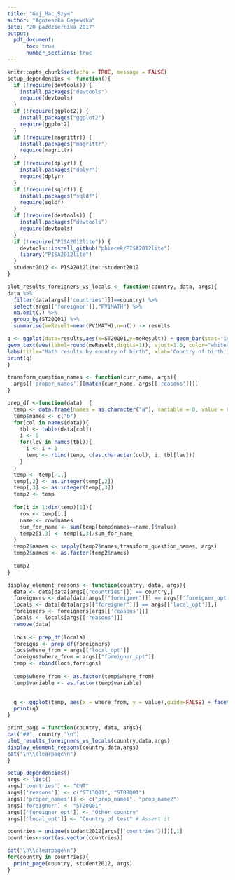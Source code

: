 ```yaml
---
title: "Gaj_Mac_Szym"
author: "Agnieszka Gajewska"
date: "20 października 2017"
output:
  pdf_document:
      toc: true
      number_sections: true
---
```


```r
knitr::opts_chunk$set(echo = TRUE, message = FALSE)
setup_dependencies <- function(){
  if (!require(devtools)) {
    install.packages("devtools")
    require(devtools)
  }
  if (!require(ggplot2)) {
    install.packages("ggplot2")
    require(ggplot2)
  }
  if (!require(magrittr)) {
    install.packages("magrittr")
    require(magrittr)
  }
  if (!require(dplyr)) {
    install.packages("dplyr")
    require(dplyr)
  }
  if (!require(sqldf)) {
    install.packages("sqldf")
    require(sqldf)
  }
  if (!require(devtools)) {
    install.packages("devtools")
    require(devtools)
  }
  if (!require("PISA2012lite")) {
    devtools::install_github("pbiecek/PISA2012lite")
    library("PISA2012lite")
  }
  student2012 <- PISA2012lite::student2012
}

plot_results_foreigners_vs_locals <- function(country, data, args){
data %>%
  filter(data[args[['countries']]]==country) %>%
  select(args[['foreigner']],"PV1MATH") %>%
  na.omit(.) %>%
  group_by(ST20Q01) %>%
  summarise(meResult=mean(PV1MATH),n=n()) -> results

q <- ggplot(data=results,aes(x=ST20Q01,y=meResult)) + geom_bar(stat="identity",width=0.5,fill="steelblue") + 
geom_text(aes(label=round(meResult,digits=1)), vjust=1.6, color="white", size=4) +
labs(title="Math results by country of birth", xlab='Country of birth')
print(q)
}

transform_question_names <- function(curr_name, args){
  args[['proper_names']][match(curr_name, args[['reasons']])]
}

prep_df <-function(data)  { 
  temp <- data.frame(names = as.character("a"), variable = 0, value = 0)
  temp$names <- c("b")
  for(col in names(data)){
    tbl <- table(data[col])
    i <- 0
    for(lev in names(tbl)){
      i <- i + 1
      temp <- rbind(temp, c(as.character(col), i, tbl[lev]))
    }
  }
  temp <- temp[-1,]
  temp[,2] <- as.integer(temp[,2])
  temp[,3] <- as.integer(temp[,3])
  temp2 <- temp
  
  for(i in 1:dim(temp)[1]){
    row <- temp[i,]
    name <- row$names
    sum_for_name <- sum(temp[temp$names==name,]$value)
    temp2[i,3] <- temp[i,3]/sum_for_name
  }
  temp2$names <- sapply(temp2$names,transform_question_names, args)
  temp2$names <- as.factor(temp2$names)
  
  temp2
}

display_element_reasons <- function(country, data, args){
  data <- data[data[args[["countries"]]] == country,]
  foreigners <- data[data[args[["foreigner"]]] == args[['foreigner_opt']],]
  locals <- data[data[args[["foreigner"]]] == args[['local_opt']],]
  foreigners <- foreigners[args[['reasons']]]
  locals <- locals[args[['reasons']]]
  remove(data)
  
  locs <- prep_df(locals)
  foreigns <- prep_df(foreigners)
  locs$where_from = args[["local_opt"]]
  foreigns$where_from = args[["foreigner_opt"]]
  temp <- rbind(locs,foreigns)
  
  temp$where_from <- as.factor(temp$where_from)
  temp$variable <- as.factor(temp$variable)
  

  q <- ggplot(temp, aes(x = where_from, y = value),guide=FALSE) + facet_wrap(~names) + geom_bar(aes(fill = variable), position = "dodge", stat="identity") + guides(fill=FALSE, variable=FALSE)+scale_fill_brewer(palette="BuPu")
  print(q)
}

print_page = function(country, data, args){
cat("##", country,"\n")
plot_results_foreigners_vs_locals(country,data,args)
display_element_reasons(country,data,args)
cat("\n\\clearpage\n")
}

```


```r
setup_dependencies()
args <- list()
args['countries'] <- "CNT"
args[['reasons']] <- c("ST13Q01", "ST08Q01")
args[['proper_names']] <- c("prop_name1", "prop_name2")
args['foreigner'] <- "ST20Q01"
args[['foreigner_opt']] <- "Other country"
args[['local_opt']] <- "Country of test" # Assert it

countries = unique(student2012[args[['countries']]])[,1]
countries<-sort(as.vector(countries))

cat("\n\\clearpage\n")
for(country in countries){
  print_page(country, student2012, args)
}

```

